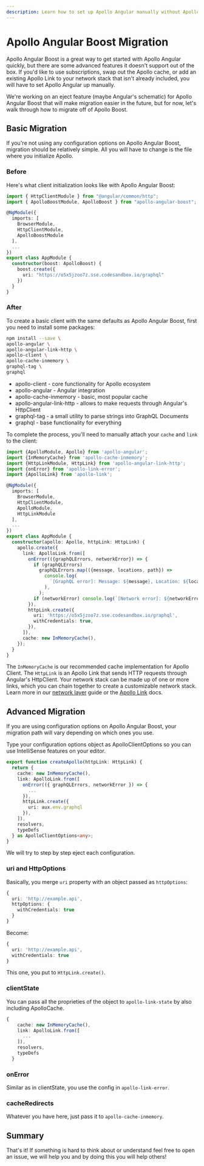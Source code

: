```yaml
---
description: Learn how to set up Apollo Angular manually without Apollo Angular Boost
---
```


# Apollo Angular Boost Migration

Apollo Angular Boost is a great way to get started with Apollo Angular quickly, but there are some advanced features it doesn't support out of the box. If you'd like to use subscriptions, swap out the Apollo cache, or add an existing Apollo Link to your network stack that isn't already included, you will have to set Apollo Angular up manually.

We're working on an eject feature (maybe Angular's schematic) for Apollo Angular Boost that will make migration easier in the future, but for now, let's walk through how to migrate off of Apollo Boost.

## Basic Migration

If you're not using any configuration options on Apollo Angular Boost, migration should be relatively simple. All you will have to change is the file where you initialize Apollo.

### Before

Here's what client initialization looks like with Apollo Angular Boost:

```ts
import { HttpClientModule } from "@angular/common/http";
import { ApolloBoostModule, ApolloBoost } from "apollo-angular-boost";

@NgModule({
  imports: [
    BrowserModule,
    HttpClientModule,
    ApolloBoostModule
  ],
  ...
})
export class AppModule {
  constructor(boost: ApolloBoost) {
    boost.create({
      uri: "https://o5x5jzoo7z.sse.codesandbox.io/graphql"
    })
  }
}
```

### After

To create a basic client with the same defaults as Apollo Angular Boost, first you need to install some packages:

```bash
npm install --save \
apollo-angular \
apollo-angular-link-http \
apollo-client \
apollo-cache-inmemory \
graphql-tag \
graphql
```

- apollo-client - core functionality for Apollo ecosystem
- apollo-angular - Angular integration
- apollo-cache-inmemory - basic, most popular cache
- apollo-angular-link-http - allows to make requests through Angular's HttpClient
- graphql-tag - a small utility to parse strings into GraphQL Documents
- graphql - base functionality for everything

To complete the process, you'll need to manually attach your `cache` and `link` to the client:

```ts
import {ApolloModule, Apollo} from 'apollo-angular';
import {InMemoryCache} from 'apollo-cache-inmemory';
import {HttpLinkModule, HttpLink} from 'apollo-angular-link-http';
import {onError} from 'apollo-link-error';
import {ApolloLink} from 'apollo-link';

@NgModule({
  imports: [
    BrowserModule,
    HttpClientModule,
    ApolloModule,
    HttpLinkModule
  ],
  ...
})
export class AppModule {
  constructor(apollo: Apollo, httpLink: HttpLink) {
    apollo.create({
      link: ApolloLink.from([
        onError(({graphQLErrors, networkError}) => {
          if (graphQLErrors)
            graphQLErrors.map(({message, locations, path}) =>
              console.log(
                `[GraphQL error]: Message: ${message}, Location: ${locations}, Path: ${path}`,
              ),
            );
          if (networkError) console.log(`[Network error]: ${networkError}`);
        }),
        httpLink.create({
          uri: 'https://o5x5jzoo7z.sse.codesandbox.io/graphql',
          withCredentials: true,
        }),
      ]),
      cache: new InMemoryCache(),
    });
  }
}
```

The `InMemoryCache` is our recommended cache implementation for Apollo Client. The `HttpLink` is an Apollo Link that sends HTTP requests through Angular's HttpClient. Your network stack can be made up of one or more links, which you can chain together to create a customizable network stack. Learn more in our [network layer](../basics/network-layer) guide or the [Apollo Link](https://www.apollographql.com/docs/link/) docs.

## Advanced Migration

If you are using configuration options on Apollo Angular Boost, your migration path will vary depending on which ones you use.

Type your configuration options object as ApolloClientOptions so you can use IntelliSense features on your editor.
```ts
export function createApollo(httpLink: HttpLink) {
  return {
    cache: new InMemoryCache(),
    link: ApolloLink.from([
      onError(({ graphQLErrors, networkError }) => {
        ...
      }),
      httpLink.create({
        uri: aux.env.graphql
      }),
    ]),
    resolvers,
    typeDefs
  } as ApolloClientOptions<any>;
}
```

We will try to step by step eject each configuration.

### uri and HttpOptions

Basically, you merge `uri` property with an object passed as `httpOptions`:

```ts
{
  uri: 'http://example.api',
  httpOptions: {
    withCredentials: true
  }
}
```

Become:

```ts
{
  uri: 'http://example.api',
  withCredentials: true
}
```

This one, you put to `HttpLink.create()`.

### clientState

You can pass all the proprieties of the object to `apollo-link-state` by also including ApolloCache.
```ts
{
    cache: new InMemoryCache(),
    link: ApolloLink.from([
      ...
    ]),
    resolvers,
    typeDefs
  }
```

### onError

Similar as in clientState, you use the config in `apollo-link-error`.

### cacheRedirects

Whatever you have here, just pass it to `apollo-cache-inmemory`.

## Summary

That's it! If something is hard to think about or understand feel free to open an issue, we will help you and by doing this you will help others!
